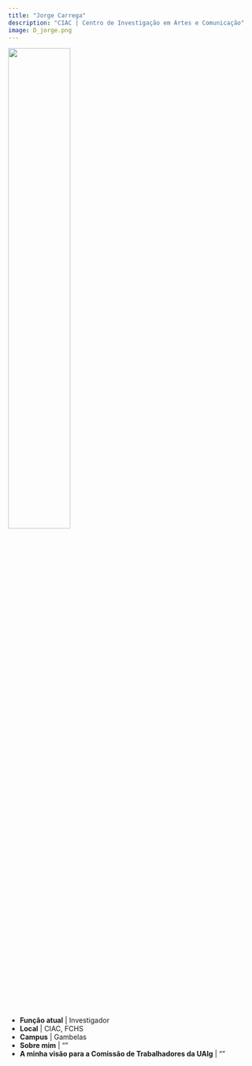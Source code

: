 ```yaml
---
title: "Jorge Carrega"
description: "CIAC | Centro de Investigação em Artes e Comunicação"
image: D_jorge.png
---
```


![](D_jorge.png){width=50%}


-   **Função atual** | Investigador
-   **Local** | CIAC, FCHS 
-   **Campus** | Gambelas
-   **Sobre mim** | ""
-   **A minha visão para a Comissão de Trabalhadores da UAlg** | ""

